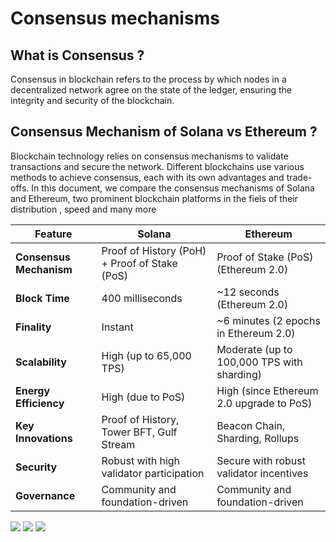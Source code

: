 # Consensus mechanisms

## What is Consensus ?

Consensus in blockchain refers to the process by which nodes in a decentralized network agree on the state of the ledger, ensuring the integrity and security of the blockchain.

## Consensus Mechanism of Solana vs Ethereum ?

Blockchain technology relies on consensus mechanisms to validate transactions and secure the network. Different blockchains use various methods to achieve consensus, each with its own advantages and trade-offs. In this document, we compare the consensus mechanisms of Solana and Ethereum, two prominent blockchain platforms in the fiels of their distribution , speed and many more

| Feature                 | Solana                                        | Ethereum                                   |
| ----------------------- | --------------------------------------------- | ------------------------------------------ |
| **Consensus Mechanism** | Proof of History (PoH) + Proof of Stake (PoS) | Proof of Stake (PoS) (Ethereum 2.0)        |
| **Block Time**          | 400 milliseconds                              | ~12 seconds (Ethereum 2.0)                 |
| **Finality**            | Instant                                       | ~6 minutes (2 epochs in Ethereum 2.0)      |
| **Scalability**         | High (up to 65,000 TPS)                       | Moderate (up to 100,000 TPS with sharding) |
| **Energy Efficiency**   | High (due to PoS)                             | High (since Ethereum 2.0 upgrade to PoS)   |
| **Key Innovations**     | Proof of History, Tower BFT, Gulf Stream      | Beacon Chain, Sharding, Rollups            |
| **Security**            | Robust with high validator participation      | Secure with robust validator incentives    |
| **Governance**          | Community and foundation-driven               | Community and foundation-driven            |

![](public/images/time.jpeg)
![](public/images/transaction.jpeg)
![](public/images/energy.jpeg)
